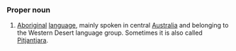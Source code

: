 ===Proper noun===
#[[Aboriginal]] [[language]], mainly spoken in central [[Australia]] and belonging to the Western Desert language group. Sometimes it is also called [[Pitjantjara]].